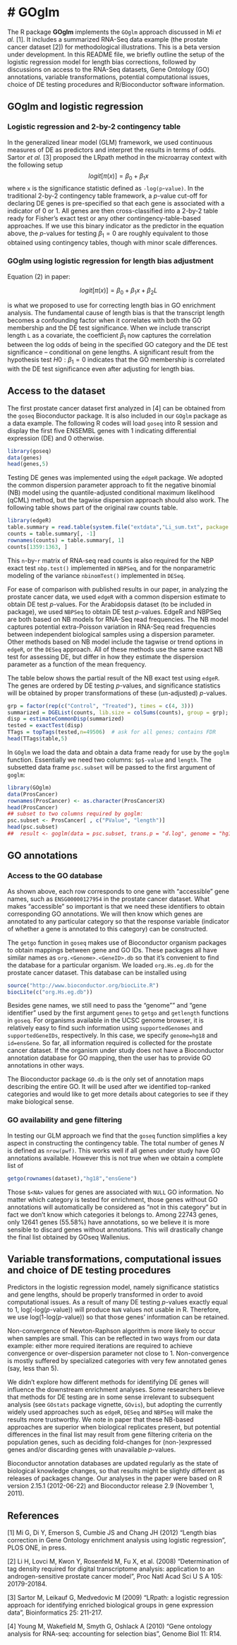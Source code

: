 # GOglm
=============================================

The R package **GOglm** implements the `GOglm` approach discussed in Mi *et al.* [1]. It includes a summarized RNA-Seq data example (the prostate cancer dataset [2]) for methodological illustrations. This is a beta version under development. In this README file, we briefly outline the setup of the logistic regression model for length bias corrections, followed by discussions on access to the RNA-Seq datasets, Gene Ontology (GO) annotations, variable transformations, potential computational issues, choice of DE testing procedures and R/Bioconductor software information.

## GOglm and logistic regression

### Logistic regression and 2-by-2 contingency table

In the generalized linear model (GLM) framework, we used continuous measures of DE as predictors and interpret the results in terms of odds. Sartor *et al.* [3] proposed the LRpath method in the microarray context with the following setup
$$
logit\left[\pi(x)\right]=\beta_{0}+\beta_{1}x
$$
where `x` is the significance statistic defined as `-log(p`-`value)`. In the traditional 2-by-2 contingency table framework, a $p$-value cut-off for declaring DE genes is pre-specified so that each gene is associated with a indicator of 0 or 1. All genes are then cross-classified into a 2-by-2 table ready for Fisher's exact test or any other contingency-table-based approaches. If we use this binary indicator as the predictor in the equation above, the $p$-values for testing $\beta_{1}=0$  are roughly equivalent to those obtained using contingency tables, though with minor scale differences.

### GOglm using logistic regression for length bias adjustment

Equation (2) in paper:

$$
logit\left[\pi(x)\right]=\beta_{0}+\beta_{1}x+\beta_{2}L
$$

is what we proposed to use for correcting length bias in GO enrichment analysis. The fundamental cause of length bias is that the transcript length becomes a confounding factor when it correlates with both the GO membership and the DE test significance. When we include transcript length `L` as a covariate, the coefficient $\beta_{1}$ now captures the correlation between the log odds of being in the specified GO category and the DE test significance -- conditional on gene lengths. A significant result from the hypothesis test $H0: \beta_{1} = 0$ indicates that the GO membership is correlated with the DE test significance even after adjusting for length bias.

## Access to the dataset

The first prostate cancer dataset first analyzed in [4] can be obtained from the `goseq` Bioconductor package. It is also included in our `GOglm` package as a data example. The following R codes will load `goseq` into R session and display the first five ENSEMBL genes with 1 indicating differential expression (DE) and 0 otherwise.

```r
library(goseq)
data(genes)
head(genes,5)
```

Testing DE genes was implemented using the `edgeR` package. We adopted the common dispersion parameter approach to fit the negative binomial (NB) model using the quantile-adjusted conditional maximum likelihood (qCML) method, but the tagwise dispersion approach should also work. The following table shows part of the original raw counts table.

```r
library(edgeR)
table.summary = read.table(system.file("extdata","Li_sum.txt", package = "goseq"), sep = "\t", header = TRUE, stringsAsFactors = FALSE)
counts = table.summary[, -1]
rownames(counts) = table.summary[, 1]
counts[1359:1363, ]
```

This `n`-by-`r` matrix of RNA-seq read counts is also required for the NBP exact test `nbp.test()` implemented in `NBPSeq`, and for the nonparametric modeling of the variance `nbinomTest()` implemented in `DESeq`.

For ease of comparison with published results in our paper, in analyzing the prostate cancer data, we used `edgeR` with a common dispersion estimate to obtain DE test $p$-values. For the Arabidopsis dataset (to be included in package), we used `NBPSeq` to obtain DE test $p$-values. EdgeR and NBPSeq are both based on NB models for RNA-Seq read frequencies. The NB model captures potential extra-Poisson variation in RNA-Seq read frequencies between independent biological samples using a dispersion parameter. Other methods based on NB model include the tagwise or trend options in `edgeR`, or the `DESeq` approach. All of these methods use the same exact NB test for assessing DE, but differ in how they estimate the dispersion parameter as a function of the mean frequency.

The table below shows the partial result of the NB exact test using `edgeR`. The genes are ordered by DE testing $p$-values, and significance statistics will be obtained by proper transformations of these (un-adjusted) $p$-values.

```r
grp = factor(rep(c("Control", "Treated"), times = c(4, 3)))
summarized = DGEList(counts, lib.size = colSums(counts), group = grp);
disp = estimateCommonDisp(summarized)
tested = exactTest(disp)
TTags = topTags(tested,n=49506)  # ask for all genes; contains FDR
head(TTags$table,5)
```

In `GOglm` we load the data and obtain a data frame ready for use by the `goglm` function. Essentially we need two columns: `$p$-value` and `length`. The subsetted data frame `psc.subset` will be passed to the first argument of `goglm`:

```r
library(GOglm)
data(ProsCancer)
rownames(ProsCancer) <- as.character(ProsCancer$X)
head(ProsCancer)
## subset to two columns required by goglm:
psc.subset <- ProsCancer[ , c("PValue", "length")]
head(psc.subset)
##  result <- goglm(data = psc.subset, trans.p = "d.log", genome = "hg18", id = "ensGene")
```

## GO annotations

### Access to the GO database
As shown above, each row corresponds to one gene with "accessible" gene names, such as `ENSG00000127954` in the prostate cancer dataset. What makes "accessible" so important is that we need these identifiers to obtain corresponding GO annotations. We will then know which genes are annotated to any particular category so that the response variable (indicator of whether a gene is annotated to this category) can be constructed. 

The `getgo` function in `goseq` makes use of Bioconductor organism packages to obtain mappings between gene and GO IDs. These packages all have similar names as `org.<Genome>.<GeneID>.db` so that it's convenient to find the database for a particular organism. We loaded `org.Hs.eg.db` for the prostate cancer dataset. This database can be installed using

```r
source("http://www.bioconductor.org/biocLite.R")
biocLite(c("org.Hs.eg.db"))
```

Besides gene names, we still need to pass the "genome"" and  "gene identifier" used by the first argument `genes` to `getgo` and `getlength` functions in `goseq`. For organisms available in the UCSC genome browser, it is relatively easy to find such information using `supportedGenomes` and `supportedGeneIDs`, respectively. In this case, we specify `genome=hg18` and `id=ensGene`. So far, all information required is collected for the prostate cancer dataset. If the organism under study does not have a Bioconductor annotation database for GO mapping, then the user has to provide GO annotations in other ways.

The Bioconductor package `GO.db` is the only set of annotation maps describing the entire GO. It will be used after we identified top-ranked categories and would like to get more details about categories to see if they make biological sense.

### GO availability and gene filtering

In testing our GLM approach we find that the `goseq` function simplifies a key aspect in constructing the contingency table. The total number of genes $N$ is defined as `nrow(pwf)`. This works well if all genes under study have GO annotations available. However this is not true when we obtain a complete list of

```r
getgo(rownames(dataset),"hg18","ensGene")
```

Those `$<NA>` values for genes are associated with `NULL` GO information. No matter which category is tested for enrichment, those genes without GO annotations will automatically be considered as "not in this category" but in fact we don't know which categories it belongs to. Among 22743 genes, only 12641 genes (55.58%) have annotations, so we believe it is more sensible to discard genes without annotations. This will drastically change the final list obtained by GOseq Wallenius.

## Variable transformations, computational issues and choice of DE testing procedures

Predictors in the logistic regression model, namely significance statistics and gene lengths, should be properly transformed in order to avoid computational issues. As a result of many DE testing $p$-values exactly equal to 1, log(-log($p$-value)) will produce `NaN` values not usable in R. Therefore, we use log(1-log($p$-value)) so that those genes' information can be retained.

Non-convergence of Newton-Raphson algorithm is more likely to occur when samples are small. This can be reflected in two ways from our data example: either more required iterations are required to achieve convergence or over-dispersion parameter not close to 1. Non-convergence is mostly suffered by specialized categories with very few annotated genes (say, less than 5).

We didn't explore how different methods for identifying DE genes will influence the downstream enrichment analyses. Some researchers believe that methods for DE testing are in some sense irrelevant to subsequent analysis (see `GOstats` package vignette, `GOvis`), but adopting the currently widely used approaches such as `edgeR`, `DESeq` and `NBPSeq` will make the results more trustworthy. We note in paper that these NB-based approaches are superior when biological replicates present, but potential differences in the final list may result from gene filtering criteria on the population genes, such as deciding fold-changes for (non-)expressed genes and/or discarding genes with unavailable $p$-values.

Bioconductor annotation databases are updated regularly as the state of biological knowledge changes, so that results might be slightly different as releases of packages change. Our analyses in the paper were based on R version 2.15.1 (2012-06-22) and Bioconductor release 2.9 (November 1, 2011).

## References

[1] Mi G, Di Y, Emerson S, Cumbie JS and Chang JH (2012) "Length bias correction in Gene Ontology enrichment analysis using logistic regression", PLOS ONE, in press.

[2] Li H, Lovci M, Kwon Y, Rosenfeld M, Fu X, et al. (2008) "Determination of tag density required for digital transcriptome analysis: application to an androgen-sensitive prostate cancer model", Proc Natl Acad Sci U S A 105: 20179-20184.

[3] Sartor M, Leikauf G, Medvedovic M (2009) "LRpath: a logistic regression approach for identifying enriched biological groups in gene expression data", Bioinformatics 25: 211-217.

[4] Young M, Wakefield M, Smyth G, Oshlack A (2010) "Gene ontology analysis for RNA-seq: accounting for selection bias", Genome Biol 11: R14.